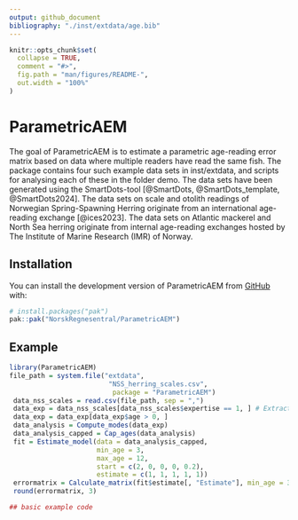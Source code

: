 ```yaml
---
output: github_document
bibliography: "./inst/extdata/age.bib"
---
```


<!-- README.md is generated from README.Rmd. Please edit that file -->

```r
knitr::opts_chunk$set(
  collapse = TRUE,
  comment = "#>",
  fig.path = "man/figures/README-",
  out.width = "100%"
)
```

# ParametricAEM

<!-- badges: start -->
<!-- badges: end -->

The goal of ParametricAEM is to estimate a parametric age-reading error matrix based on data where multiple readers have read the same fish. The package contains four such example data sets in inst/extdata, and scripts for analysing each of these in the folder demo. The data sets have been generated using the SmartDots-tool [@SmartDots, @SmartDots_template, @SmartDots2024]. The data sets on scale and otolith readings of Norwegian Spring-Spawning Herring originate from an international age-reading exchange [@ices2023]. The data sets on Atlantic mackerel and North Sea herring originate from internal age-reading exchanges hosted by The Institute of Marine Research (IMR) of Norway. 

## Installation

You can install the development version of ParametricAEM from [GitHub](https://github.com/) with:

``` r
# install.packages("pak")
pak::pak("NorskRegnesentral/ParametricAEM")
```

## Example

```r
library(ParametricAEM)
file_path = system.file("extdata",
                         "NSS_herring_scales.csv",
                          package = "ParametricAEM")
 data_nss_scales = read.csv(file_path, sep = ",")
 data_exp = data_nss_scales[data_nss_scales$expertise == 1, ] # Extract experts
 data_exp = data_exp[data_exp$age > 0, ]
 data_analysis = Compute_modes(data_exp)
 data_analysis_capped = Cap_ages(data_analysis)
 fit = Estimate_model(data = data_analysis_capped,
                      min_age = 3,
                      max_age = 12,
                      start = c(2, 0, 0, 0, 0.2),
                      estimate = c(1, 1, 1, 1, 1))
 errormatrix = Calculate_matrix(fit$estimate[, "Estimate"], min_age = 3, max_age = 12)
 round(errormatrix, 3)

## basic example code
```

